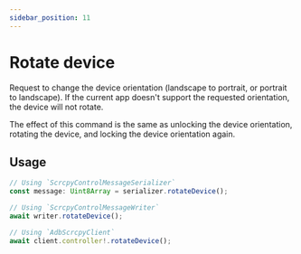 ---
sidebar_position: 11
---

# Rotate device

Request to change the device orientation (landscape to portrait, or portrait to landscape). If the current app doesn't support the requested orientation, the device will not rotate.

The effect of this command is the same as unlocking the device orientation, rotating the device, and locking the device orientation again.

## Usage

```ts transpile
// Using `ScrcpyControlMessageSerializer`
const message: Uint8Array = serializer.rotateDevice();

// Using `ScrcpyControlMessageWriter`
await writer.rotateDevice();

// Using `AdbScrcpyClient`
await client.controller!.rotateDevice();
```
